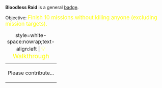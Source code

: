 '''Bloodless Raid''' is a general [[Badges|badge]].

Objective: <big style="color:yellow">Finish 10 missions without killing anyone (excluding mission targets).</big>

{| class="mw-collapsible mw-collapsed"
|+ style=white-space:nowrap;text-align:left | <big style="color:yellow">💡 Walkthrough</big>
|-
| Please contribute...
|}